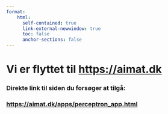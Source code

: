 ```yaml
---
format:
    html: 
      self-contained: true
      link-external-newwindow: true
      toc: false
      anchor-sections: false
---
```


# Vi er flyttet til <https://aimat.dk>

### Direkte link til siden du forsøger at tilgå:


### <https://aimat.dk/apps/perceptron_app.html>
